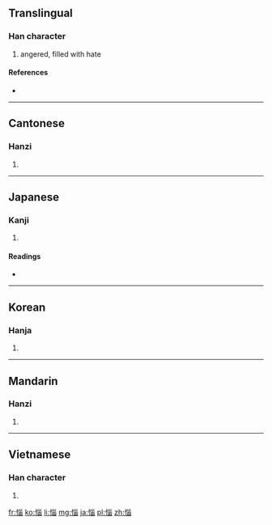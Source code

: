 {{also|悩|恼}}
==Translingual==
{{ja-forms|[[悩]]|[[恼]]|惱}}

===Han character===
{{Han char|rn=61|rad=心|as=09|sn=12|four=9206<sub>3</sub>|canj=心女女田 (PVVW)}}

# angered, filled with hate

====References====
* {{Han ref|kx=0392.240|dkj=10856|dj=0728.080|hdz=42332.160|uh=60F1|ud=24817|bh=B46F|bd=46191}}

----

==Cantonese==

===Hanzi===
{{yue-hanzi|jyut=|y=nou5|sim=恼}}

# {{defn|Cantonese|sort=心09}}

----

==Japanese==

===Kanji===
{{ja-kanji|grade=|rs=心09}}

# {{defn|Japanese|sort=心09}}

====Readings====
* {{ja-readings|on=[[のう]] (nō)|kun=[[なやむ]] (nayamu)}}

----

==Korean==

===Hanja===
{{ko-hanja|hangeul=뇌|eumhun=|rv=noe|mr=noe|y=noy}}

# {{defn|Korean|sort=心09}}

----

==Mandarin==

===Hanzi===
{{cmn-hanzi|sim=恼|pin=[[nǎo]] ([[nao3]])|wg=nao<sup>3</sup>}}

# {{defn|Mandarin|sort=心09}}

----

==Vietnamese==

===Han character===
{{vi-hantu|[[não]], [[náo]]|rs=心09}}

# {{defn|Vietnamese|sort=心09}}

[[fr:惱]]
[[ko:惱]]
[[li:惱]]
[[mg:惱]]
[[ja:惱]]
[[pl:惱]]
[[zh:惱]]